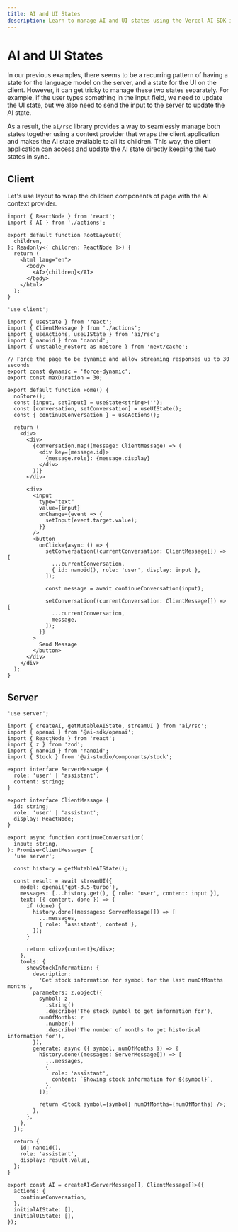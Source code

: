 ```yaml
---
title: AI and UI States
description: Learn to manage AI and UI states using the Vercel AI SDK in your Next.js application
---
```


# AI and UI States

In our previous examples, there seems to be a recurring pattern of having a state for the language model on the server, and a state for the UI on the client. However, it can get tricky to manage these two states separately. For example, if the user types something in the input field, we need to update the UI state, but we also need to send the input to the server to update the AI state.

As a result, the `ai/rsc` library provides a way to seamlessly manage both states together using a context provider that wraps the client application and makes the AI state available to all its children. This way, the client application can access and update the AI state directly keeping the two states in sync.

## Client

Let's use layout to wrap the children components of page with the AI context provider.

```tsx filename='app/layout.tsx'
import { ReactNode } from 'react';
import { AI } from './actions';

export default function RootLayout({
  children,
}: Readonly<{ children: ReactNode }>) {
  return (
    <html lang="en">
      <body>
        <AI>{children}</AI>
      </body>
    </html>
  );
}
```

```tsx filename='app/page.tsx'
'use client';

import { useState } from 'react';
import { ClientMessage } from './actions';
import { useActions, useUIState } from 'ai/rsc';
import { nanoid } from 'nanoid';
import { unstable_noStore as noStore } from 'next/cache';

// Force the page to be dynamic and allow streaming responses up to 30 seconds
export const dynamic = 'force-dynamic';
export const maxDuration = 30;

export default function Home() {
  noStore();
  const [input, setInput] = useState<string>('');
  const [conversation, setConversation] = useUIState();
  const { continueConversation } = useActions();

  return (
    <div>
      <div>
        {conversation.map((message: ClientMessage) => (
          <div key={message.id}>
            {message.role}: {message.display}
          </div>
        ))}
      </div>

      <div>
        <input
          type="text"
          value={input}
          onChange={event => {
            setInput(event.target.value);
          }}
        />
        <button
          onClick={async () => {
            setConversation((currentConversation: ClientMessage[]) => [
              ...currentConversation,
              { id: nanoid(), role: 'user', display: input },
            ]);

            const message = await continueConversation(input);

            setConversation((currentConversation: ClientMessage[]) => [
              ...currentConversation,
              message,
            ]);
          }}
        >
          Send Message
        </button>
      </div>
    </div>
  );
}
```

## Server

```tsx filename='app/actions.tsx'
'use server';

import { createAI, getMutableAIState, streamUI } from 'ai/rsc';
import { openai } from '@ai-sdk/openai';
import { ReactNode } from 'react';
import { z } from 'zod';
import { nanoid } from 'nanoid';
import { Stock } from '@ai-studio/components/stock';

export interface ServerMessage {
  role: 'user' | 'assistant';
  content: string;
}

export interface ClientMessage {
  id: string;
  role: 'user' | 'assistant';
  display: ReactNode;
}

export async function continueConversation(
  input: string,
): Promise<ClientMessage> {
  'use server';

  const history = getMutableAIState();

  const result = await streamUI({
    model: openai('gpt-3.5-turbo'),
    messages: [...history.get(), { role: 'user', content: input }],
    text: ({ content, done }) => {
      if (done) {
        history.done((messages: ServerMessage[]) => [
          ...messages,
          { role: 'assistant', content },
        ]);
      }

      return <div>{content}</div>;
    },
    tools: {
      showStockInformation: {
        description:
          'Get stock information for symbol for the last numOfMonths months',
        parameters: z.object({
          symbol: z
            .string()
            .describe('The stock symbol to get information for'),
          numOfMonths: z
            .number()
            .describe('The number of months to get historical information for'),
        }),
        generate: async ({ symbol, numOfMonths }) => {
          history.done((messages: ServerMessage[]) => [
            ...messages,
            {
              role: 'assistant',
              content: `Showing stock information for ${symbol}`,
            },
          ]);

          return <Stock symbol={symbol} numOfMonths={numOfMonths} />;
        },
      },
    },
  });

  return {
    id: nanoid(),
    role: 'assistant',
    display: result.value,
  };
}

export const AI = createAI<ServerMessage[], ClientMessage[]>({
  actions: {
    continueConversation,
  },
  initialAIState: [],
  initialUIState: [],
});
```
